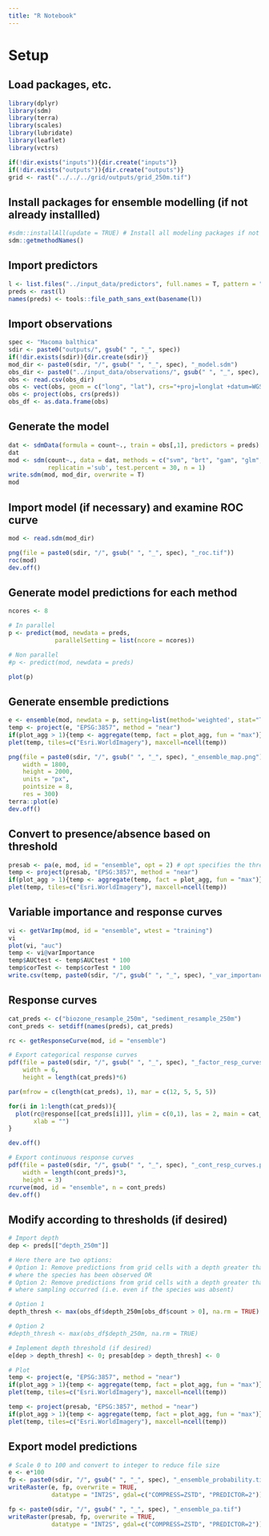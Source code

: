 ```yaml
---
title: "R Notebook"
---
```


# Setup
## Load packages, etc.
```r
library(dplyr)
library(sdm)
library(terra)
library(scales)
library(lubridate)
library(leaflet)
library(vctrs)

if(!dir.exists("inputs")){dir.create("inputs")}
if(!dir.exists("outputs")){dir.create("outputs")}
grid <- rast("../../../grid/outputs/grid_250m.tif")
```

## Install packages for ensemble modelling (if not already installled)
```r
#sdm::installAll(update = TRUE) # Install all modeling packages if not done already
sdm::getmethodNames()
```

## Import predictors
```r
l <- list.files("../input_data/predictors", full.names = T, pattern = "\\.tif$")
preds <- rast(l)
names(preds) <- tools::file_path_sans_ext(basename(l))
```

## Import observations
```r
spec <- "Macoma balthica"
sdir <- paste0("outputs/", gsub(" ", "_", spec))
if(!dir.exists(sdir)){dir.create(sdir)}
mod_dir <- paste0(sdir, "/", gsub(" ", "_", spec), "_model.sdm")
obs_dir <- paste0("../input_data/observations/", gsub(" ", "_", spec), "_observations.csv")
obs <- read.csv(obs_dir)
obs <- vect(obs, geom = c("long", "lat"), crs="+proj=longlat +datum=WGS84")
obs <- project(obs, crs(preds))
obs_df <- as.data.frame(obs)
```

## Generate the model
```r
dat <- sdmData(formula = count~., train = obs[,1], predictors = preds)
dat
mod <- sdm(count~., data = dat, methods = c("svm", "brt", "gam", "glm", "rbf"), 
           replicatin ='sub', test.percent = 30, n = 1)
write.sdm(mod, mod_dir, overwrite = T)
mod
```

## Import model (if necessary) and examine ROC curve
```r
mod <- read.sdm(mod_dir)

png(file = paste0(sdir, "/", gsub(" ", "_", spec), "_roc.tif"))
roc(mod)
dev.off()
```

## Generate model predictions for each method
```r
ncores <- 8

# In parallel
p <- predict(mod, newdata = preds, 
             parallelSetting = list(ncore = ncores))

# Non parallel
#p <- predict(mod, newdata = preds)

plot(p)
```

## Generate ensemble predictions
```r
e <- ensemble(mod, newdata = p, setting=list(method='weighted', stat="TSS"))
temp <- project(e, "EPSG:3857", method = "near")
if(plot_agg > 1){temp <- aggregate(temp, fact = plot_agg, fun = "max")} # Decrease resolution for plotting
plet(temp, tiles=c("Esri.WorldImagery"), maxcell=ncell(temp))

png(file = paste0(sdir, "/", gsub(" ", "_", spec), "_ensemble_map.png"),
    width = 1800,
    height = 2000,
    units = "px",
    pointsize = 8,
    res = 300)
terra::plot(e)
dev.off()
```

## Convert to presence/absence based on threshold
```r
presab <- pa(e, mod, id = "ensemble", opt = 2) # opt specifies the threshold method
temp <- project(presab, "EPSG:3857", method = "near")
if(plot_agg > 1){temp <- aggregate(temp, fact = plot_agg, fun = "max")} # Decrease resolution for plotting
plet(temp, tiles=c("Esri.WorldImagery"), maxcell=ncell(temp))
```

## Variable importance and response curves
```r
vi <- getVarImp(mod, id = "ensemble", wtest = "training")
vi
plot(vi, "auc")
temp <- vi@varImportance
temp$AUCtest <- temp$AUCtest * 100
temp$corTest <- temp$corTest * 100
write.csv(temp, paste0(sdir, "/", gsub(" ", "_", spec), "_var_importance.csv"), row.names = FALSE)
```

## Response curves
```r
cat_preds <- c("biozone_resample_250m", "sediment_resample_250m")
cont_preds <- setdiff(names(preds), cat_preds)

rc <- getResponseCurve(mod, id = "ensemble")

# Export categorical response curves
pdf(file = paste0(sdir, "/", gsub(" ", "_", spec), "_factor_resp_curves.pdf"),
    width = 6,
    height = length(cat_preds)*6)

par(mfrow = c(length(cat_preds), 1), mar = c(12, 5, 5, 5))

for(i in 1:length(cat_preds)){
  plot(rc@response[[cat_preds[i]]], ylim = c(0,1), las = 2, main = cat_preds[i],
       xlab = "")
}

dev.off()

# Export continuous response curves
pdf(file = paste0(sdir, "/", gsub(" ", "_", spec), "_cont_resp_curves.pdf"),
    width = length(cont_preds)*3,
    height = 3)
rcurve(mod, id = "ensemble", n = cont_preds)
dev.off()
```


## Modify according to thresholds (if desired)
```r
# Import depth
dep <- preds[["depth_250m"]]

# Here there are two options:
# Option 1: Remove predictions from grid cells with a depth greater than
# where the species has been observed OR
# Option 2: Remove predictions from grid cells with a depth greater than
# where sampling occurred (i.e. even if the species was absent)

# Option 1
depth_thresh <- max(obs_df$depth_250m[obs_df$count > 0], na.rm = TRUE)

# Option 2
#depth_thresh <- max(obs_df$depth_250m, na.rm = TRUE)

# Implement depth threshold (if desired)
e[dep > depth_thresh] <- 0; presab[dep > depth_thresh] <- 0

# Plot
temp <- project(e, "EPSG:3857", method = "near")
if(plot_agg > 1){temp <- aggregate(temp, fact = plot_agg, fun = "max")} # Decrease resolution for plotting
plet(temp, tiles=c("Esri.WorldImagery"), maxcell=ncell(temp))

temp <- project(presab, "EPSG:3857", method = "near")
if(plot_agg > 1){temp <- aggregate(temp, fact = plot_agg, fun = "max")} # Decrease resolution for plotting
plet(temp, tiles=c("Esri.WorldImagery"), maxcell=ncell(temp))
```

## Export model predictions
```r
# Scale 0 to 100 and convert to integer to reduce file size
e <- e*100
fp <- paste0(sdir, "/", gsub(" ", "_", spec), "_ensemble_probability.tif")
writeRaster(e, fp, overwrite = TRUE, 
            datatype = "INT2S", gdal=c("COMPRESS=ZSTD", "PREDICTOR=2"))

fp <- paste0(sdir, "/", gsub(" ", "_", spec), "_ensemble_pa.tif")
writeRaster(presab, fp, overwrite = TRUE, 
            datatype = "INT2S", gdal=c("COMPRESS=ZSTD", "PREDICTOR=2"))
```


```r

```





